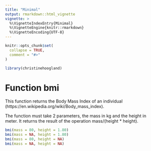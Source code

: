 ```yaml
---
title: "Minimal"
output: rmarkdown::html_vignette
vignette: >
  %\VignetteIndexEntry{Minimal}
  %\VignetteEngine{knitr::rmarkdown}
  %\VignetteEncoding{UTF-8}
---
```


```r
knitr::opts_chunk$set(
  collapse = TRUE,
  comment = "#>"
)
```

```r
library(christinehoogland)
```

<!-- This vignette is generated by fusen: do not edit by hand -->

<!--
 You need to run the 'description' chunk in the '0-dev_history.Rmd' file before continuing your code there.
-->


# Function bmi

This function returns the Body Mass Index of an individual (https://en.wikipedia.org/wiki/Body_mass_index).

The function must take 2 parameters, the mass in kg and the height in meter. It returns the result of the operation mass/(height * height).


```r
bmi(mass = 80, height = 1.80)
bmi(mass = NA, height = 1.80)
bmi(mass = 80, height = NA)
bmi(mass = NA, height = NA)
```

